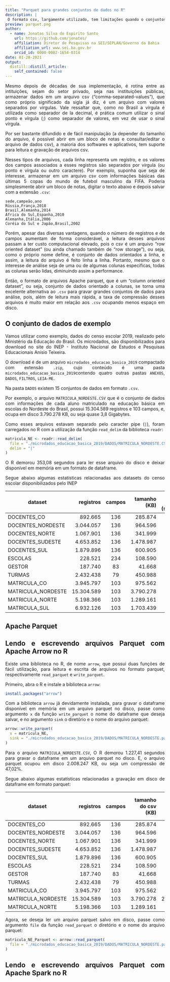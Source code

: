 ```yaml
---
title: "Parquet para grandes conjuntos de dados no R"
description: |
 O formato csv, largamente utilizado, tem limitações quando o conjuntos de dados é grande. O Apache Parquet é uma excelente alternativa, e este post apresenta como trabalhar com esse formato de arquivo orientado a colunas, utilizando R e as bibliotecas arrow e sparklyr.
preview: parquet.png
author:
  - name: Jonatas Silva do Espirito Santo 
    url: https://github.com/jonates/
    affiliation: Diretor de Pesquisas na SEI/SEPLAN/Governo da Bahia
    affiliation_url: www.sei.ba.gov.br
    orcid_id: 0000-0002-1654-0314
date: 01-28-2021
output:
  distill::distill_article:
    self_contained: false
---
```

<style>
body {
text-align: justify}
</style>

Mesmo depois de décadas de sua implementação, é rotina entre as intituições, sejam do setor privado, seja nas instituições públicas, armazenar dados em um arquivo csv (“comma-separated-values”), que como próprio significado da sigla já diz, é um arquivo com valores separados por vírgulas. Vale ressaltar que, como no Brasil a vírgula é utilizada como separador de la decimal, é prática comum utilizar o sinal ponto e vírgula (;) como separador de valores, em vez de usar o sinal vírgula.

Por ser bastante difundido e de fácil manipulação (a depender do tamanho do arquivo, é possível abrir em um bloco de notas e consultar/editar o arquivo de dados csv), a maioria dos softwares e aplicativos, tem suporte para leitura e gravação de arquivos csv.

Nesses tipos de arquivos, cada linha representa um registro, e os valores dos campos associados a esses registros são separados por vírgula (ou ponto e vírgula ou outro caractere). Por exemplo, suponha que seja de interesse, armazenar em um arquivo csv com informações básicas das últimas 5 copas do mundo de futebol masculino da FIFA. Poderia simplesmente abrir um bloco de notas, digitar o texto abaixo e depois salvar com a extensão `.csv`:

```
sede,campeão,ano
Rússia,França,2018
Brasil,Alemanha,2014
África do Sul,Espanha,2010
Alemanha,Itália,2006
Coréia do Sul e Japão,Brasil,2002

```
Porém, apesar das diversas vantagens, quando o número de registros e de campos aumentam de forma considerável, a leitura desses arquivos passam a ter custo computacional elevado, pois o csv é um arquivo “row oriented dataset” (ou ainda chamado também de “row storage”), ou seja, como o próprio nome define, é conjunto de dados orientados a linha, e assim, a leitura do arquivo é feito linha a linha. Portanto, mesmo que o interesse de análise seja de uma ou de algumas colunas específicas, todas as colunas serão lidas, diminuindo assim a performance. 

Então, o formato de arquivos Apache parquet, que é um "column oriented dataset”, ou seja, conjunto de dados orientado a colunas, se torna uma excelente alternativa ao `.csv` para gravar grandes conjuntos de dados para análise, pois, além de leitura mais rápida, a taxa de compressão desses arquivos é muito maior em relação aos `.csv` ocupando menos espaço em disco.

## O conjunto de dados de exemplo

Vamos utilizar como exemplo, dados do censo escolar 2019, realizado pelo Ministério da Educação do Brasil. Os microdados, são disponibilizados para download no site do INEP - Instituto Nacional de Estudos e Pesquisas Educacionais Anísio Teixeira.

O download é de um arquivo `microdados_educacao_basica_2019` compactado com extensão `.zip`, cujo conteúdo é uma pasta `microdados_educacao_basica_2019`contendo quatro outras pastas `ANEXOS`, `DADOS`, `FILTROS`, `LEIA-ME`. 

Na pasta `DADOS` existem 15 conjuntos de dados em formato `.csv`.

Por exemplo, o arquivo `MATRICULA_NORDESTE.CSV` que é o conjunto de dados com informações de cada aluno matriculado na educação básica em escolas do Nordeste do Brasil, possui 15.304.589 registros e 103 campos, e, ocupa em disco 3.790.278 KB, ou seja  quase 3,8 Gigabytes.

Como esses arquivos estavam separado pelo caracter pipe (`|`), foram carregados no R com a utilização da função `read_delim` da biblioteca `readr`:

``` .r
matricula_NE <- readr::read_delim(
  file = "./microdados_educacao_basica_2019/DADOS/MATRICULA_NORDESTE.CSV",
  delim = "|"
)
```

O R demorou 353,08 segundos para ler esse arquivo do disco e deixar disponível em memória em um formato de dataframe.

Segue abaixo algumas estatísticas relacionadas aos datasets do censo escolar disponibilizados pelo INEP

dataset           | registros | campos | tamanho (KB) | tempo de leitura  (segundos)
------------------ | -------: | :----: | ----------: | ---------------:
DOCENTES_CO        |    892.665 | 136    |   285.874 |  18,49
DOCENTES_NORDESTE  |  3.044.057 | 136    |   964.596 |  66,19
DOCENTES_NORTE     |  1.067.901 | 136    |   341.999 |  22,83
DOCENTES_SUDESTE   |  4.653.852 | 136    | 1.478.987 |  84,88
DOCENTES_SUL       |  1.879.896 | 136    |   600.905 |  37,47
ESCOLAS            |    228.521 | 234    |   108.590 |   9,63
GESTOR             |    187.740 |  83    |    41.668 |   3,39
TURMAS             |  2.432.438 |  79    |   450.988 |  30,79
MATRICULA_CO       |  3.945.797 | 103    |   975.562 |  71,89
MATRICULA_NORDESTE | 15.304.589 | 103    | 3.790.278 | 352,19
MATRICULA_NORTE    |  5.198.366 | 103    | 1.289.161 |  94,21
MATRICULA_SUL      |  6.932.126 | 103    | 1.703.439 | 517,55

## Apache Parquet 

## Lendo e escrevendo arquivos Parquet com Apache Arrow no R

Existe uma biblioteca no R, de nome `arrow`, que possui duas funções de fácil utilização, para leitura e escrita de arquivos no formato parquet, respectivamente `read_parquet` e `write_parquet`.

Primeiro, abra o R e instale a biblioteca `arrow`:

``` .r
install.packages("arrow")
```

Com a biblioteca `arrow` já devidamente instalada, para gravar o dataframe disponível em memória em um arquivo parquet no disco, passe como argumento `x` da função `write_parquet` o nome do dataframe que deseja salvar, e no argumento `sink` o diretório e o nome do arquivo parquet:

``` .r
arrow::write_parquet( 
  x = matricula_NE,
  sink = "./microdados_educacao_basica_2019/DADOS/MATRICULA_NORDESTE.parquet"
)
```

Para o arquivo `MATRICULA_NORDESTE.CSV`, O R demorou 1.227,41 segundos para gravar o dataframe em um arquivo parquet no disco. E, o arquivo parquet ocupou em disco 2.008.247 KB, ou seja um compressão de 47,02%.

Segue abaixo algumas estatísticas relacionadas a gravação em disco de dataframe em formato parquet: 

dataset           | registros | campos | tamanho do csv (KB) | tamanho do parquet (KB) | Compressão | tempo de gravação (segundos)
------------------ | ---------:| :----: | ---------: | -------:| :------: | ------:
DOCENTES_CO        |    892.665 | 136    |   285.874  |    31.213 | 89,1%    |   4,91
DOCENTES_NORDESTE  |  3.044.057 | 136    |   964.596  |   122.796 | 87,3%    |  15,16
DOCENTES_NORTE     |  1.067.901 | 136    |   341.999  |    41.464 | 87,9%    |   5,89
DOCENTES_SUDESTE   |  4.653.852 | 136    | 1.478.987  |   151.313 | 89,8%    |  24,14
DOCENTES_SUL       |  1.879.896 | 136    |   600.905  |    78.500 | 86,9%    |  11,20
ESCOLAS            |    228.521 | 234    |   108.590  |    16.943 | 84,4%    |   9,63
GESTOR             |    187.740 |  83    |    41.668  |    10.341 | 75,2%    |   3,39
TURMAS             |  2.432.438 |  79    |   450.988  |    66.316 | 85,3%    |   8,54
MATRICULA_CO       |  3.945.797 | 103    |   975.562  |   323.494 | 66,8%    |  20,43
MATRICULA_NORDESTE | 15.304.589 | 103    | 3.790.278  | 2.008.247 | 47,8%    | 693,41
MATRICULA_NORTE    |  5.198.366 | 103    | 1.289.161  |   315.049 | 75,6%    |  24,05


Agora, se deseja ler um arquivo parquet salvo em disco, passe como argumento `file` da função `read_parquet` o diretório e o nome do arquivo parquet:

``` .r
matricula_NE_Parquet <- arrow::read_parquet(
  file = "./microdados_educacao_basica_2019/DADOS/MATRICULA_NORDESTE.parquet"
)
```

## Lendo e escrevendo arquivos Parquet com Apache Spark no R

